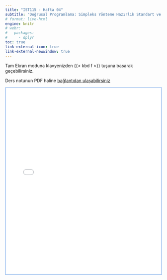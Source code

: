 ```yaml
---
title: "IST115 - Hafta 04"
subtitle: "Doğrusal Programlama: Simpleks Yönteme Hazırlık Standart ve Kanonik Formlar"
# format: live-html
engine: knitr
# webr:
#   packages:
#     - dplyr
toc: true
link-external-icon: true
link-external-newwindow: true
---
```


Tam Ekran moduna klavyenizden {{< kbd f >}} tuşuna basarak geçebilirsiniz.

Ders notunun PDF haline [bağlantıdan ulaşabilirsiniz](../PDF/IST115Hafta04.pdf "ders notu") 

<div style= 'border: 1px solid #3f83e0;'>

```{=html}
<iframe src="../Hafta04/"
  width="100%"
  height="600"
  frameborder="0">
  </iframe>
```

</div>